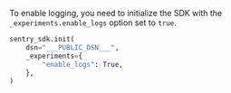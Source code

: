 To enable logging, you need to initialize the SDK with the `_experiments.enable_logs` option set to `true`.

```python
sentry_sdk.init(
    dsn="___PUBLIC_DSN___",
    _experiments={
        "enable_logs": True,
    },
)
```
